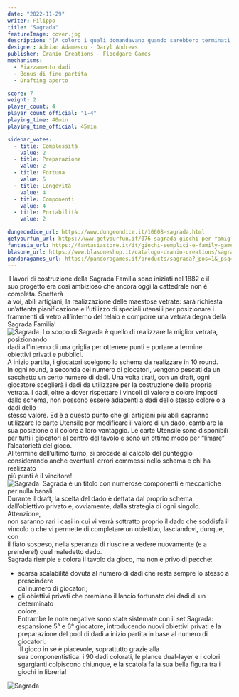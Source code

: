 ```yaml
---
date: "2022-11-29"
writer: Filippo
title: "Sagrada"
featureImage: cover.jpg
description: "[A coloro i quali domandavano quando sarebbero terminati i lavori della Sagrada Familia] Il mio cliente non ha alcuna fretta. Dio ha tutto il tempo del mondo. (Antoni Gaudí)"
designer: Adrian Adamescu - Daryl Andrews
publisher: Cranio Creations - Floodgare Games
mechanisms:
  - Piazzamento dadi
  - Bonus di fine partita
  - Drafting aperto

score: 7
weight: 2
player_count: 4
player_count_official: "1-4"
playing_time: 40min
playing_time_official: 45min

sidebar_votes:
  - title: Complessità
    value: 2
  - title: Preparazione
    value: 2
  - title: Fortuna
    value: 5
  - title: Longevità
    value: 4
  - title: Componenti
    value: 4
  - title: Portabilità
    value: 2

dungeondice_url: https://www.dungeondice.it/10608-sagrada.html
getyourfun_url: https://www.getyourfun.it/076-sagrada-giochi-per-famiglia.html
fantasia_url: https://fantasiastore.it/it/giochi-semplici-e-family-games/1959-sagrada.html
blasone_url: https://www.blasoneshop.it/catalogo-cranio-creations/sagrada-99-1564
pandoragames_url: https://pandoragames.it/products/sagrada?_pos=1&_psq=sag&_ss=e&_v=1.0
---
```


<Setting>
  &nbsp;I lavori di costruzione della Sagrada Familia sono iniziati nel 1882 e
  il
  <br />
  suo progetto era così ambizioso che ancora oggi la cattedrale non è completa.
  Spetterà
  <br />
  a voi, abili artigiani, la realizzazione delle maestose vetrate: sarà
  richiesta
  <br />
  un’attenta pianificazione e l’utilizzo di speciali utensili per posizionare i
  <br />
  frammenti di vetro all’interno del telaio e comporre una vetrata degna della
  <br />
  Sagrada Familia!&nbsp;&nbsp;&nbsp;
  <br />
</Setting>

<img src="./game1.jpg?t=1" alt="Sagrada" />

<Rules>
  &nbsp;Lo scopo di Sagrada è quello di realizzare la miglior vetrata,
  posizionando
  <br />
  dadi all’interno di una griglia per ottenere punti e portare a termine
  <br />
  obiettivi privati e pubblici.&nbsp;
  <br />
  A inizio partita, i giocatori scelgono lo schema da realizzare in 10 round.
  <br />
  In ogni round, a seconda del numero di giocatori, vengono pescati da un
  <br />
  sacchetto un certo numero di dadi. Una volta tirati, con un draft, ogni
  <br />
  giocatore sceglierà i dadi da utilizzare per la costruzione della propria
  <br />
  vetrata. I dadi, oltre a dover rispettare i vincoli di valore e colore imposti
  <br />
  dallo schema, non possono essere adiacenti a dadi dello stesso colore o a dadi
  dello
  <br />
  stesso valore. Ed è a questo punto che gli artigiani più abili sapranno
  <br />
  utilizzare le carte Utensile per modificare il valore di un dado, cambiare la
  <br />
  sua posizione o il colore a loro vantaggio. Le carte Utensile sono disponibili
  <br />
  per tutti i giocatori al centro del tavolo e sono un ottimo modo per “limare”
  <br />
  l’aleatorietà del gioco.&nbsp;&nbsp;
  <br />
  Al termine dell’ultimo turno, si procede al calcolo del punteggio
  <br />
  considerando anche eventuali errori commessi nello schema e chi ha realizzato
  <br />
  più punti è il vincitore!&nbsp;&nbsp;
  <br />
</Rules>

<img src="./game2.jpg?t=1" alt="Sagrada" />

<Feedback>
  &nbsp;Sagrada è un titolo con numerose componenti e meccaniche per nulla
  banali.&nbsp;&nbsp;
  <br />
  Durante il draft, la scelta del dado è dettata dal proprio schema,
  <br />
  dall’obiettivo privato e, ovviamente, dalla strategia di ogni singolo.
  Attenzione,
  <br />
  non saranno rari i casi in cui vi verrà sottratto proprio il dado che soddisfa
  il
  <br />
  vincolo o che vi permette di completare un obiettivo, lasciandovi, dunque, con
  <br />
  il fiato sospeso, nella speranza di riuscire a vedere nuovamente (e a
  prendere!) quel maledetto dado.&nbsp;
  <br />
  Sagrada riempie e colora il tavolo da gioco, ma non è privo di pecche:&nbsp;
  <br />
  <ul>
    <li>
      scarsa scalabilità dovuta al numero di dadi che resta sempre lo stesso a
      prescindere
      <br />
      dal numero di giocatori;&nbsp;&nbsp;
    </li>
    <li>
      gli obiettivi privati che premiano il lancio fortunato dei dadi di un
      determinato
      <br />
      colore.&nbsp;&nbsp;
      <br />
      Entrambe le note negative sono state sistemate con il set Sagrada:
      <br />
      espansione 5° e 6° giocatore, introducendo nuovi obiettivi privati e la
      <br />
      preparazione del pool di dadi a inizio partita in base al numero di
      giocatori.
      <br />
      &nbsp;Il gioco in sé è piacevole, soprattutto grazie alla
      <br />
      sua componentistica: i 90 dadi colorati, le plance dual-layer e i colori
      <br />
      sgargianti colpiscono chiunque, e la scatola fa la sua bella figura tra i
      <br />
      giochi in libreria! &nbsp;&nbsp;
    </li>
  </ul>
</Feedback>

<img src="./game3.jpg?t=1" alt="Sagrada" />
